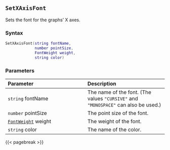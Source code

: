 ## `SetXAxisFont`

Sets the font for the graphs' X axes.

### Syntax {-}

``` .lua
SetXAxisFont(string fontName,
             number pointSize,
             FontWeight weight,
             string color)
```


### Parameters {-}

**Parameter** | **Description**
| :-- | :-- |
|`string` fontName | The name of the font. (The values `"CURSIVE"` and `"MONOSPACE"` can also be used.) | 
|`number` pointSize | The point size of the font. | 
|[`FontWeight`](#fontweight) weight | The weight of the font. | 
|`string` color | The name of the color. |


{{< pagebreak >}}